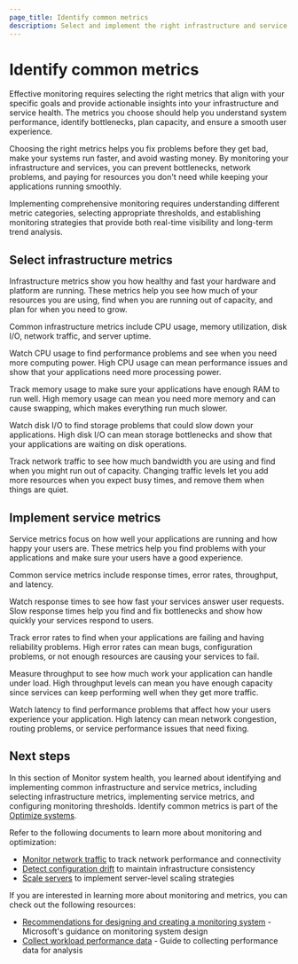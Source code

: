 ```yaml
---
page_title: Identify common metrics
description: Select and implement the right infrastructure and service metrics to monitor system health, performance, and capacity for optimal resource utilization.
---
```


# Identify common metrics

Effective monitoring requires selecting the right metrics that align with your specific goals and provide actionable insights into your infrastructure and service health. The metrics you choose should help you understand system performance, identify bottlenecks, plan capacity, and ensure a smooth user experience.

Choosing the right metrics helps you fix problems before they get bad, make your systems run faster, and avoid wasting money. By monitoring your infrastructure and services, you can prevent bottlenecks, network problems, and paying for resources you don't need while keeping your applications running smoothly.

Implementing comprehensive monitoring requires understanding different metric categories, selecting appropriate thresholds, and establishing monitoring strategies that provide both real-time visibility and long-term trend analysis.

## Select infrastructure metrics

Infrastructure metrics show you how healthy and fast your hardware and platform are running. These metrics help you see how much of your resources you are using, find when you are running out of capacity, and plan for when you need to grow.

Common infrastructure metrics include CPU usage, memory utilization, disk I/O, network traffic, and server uptime.

Watch CPU usage to find performance problems and see when you need more computing power. High CPU usage can mean performance issues and show that your applications need more processing power.

Track memory usage to make sure your applications have enough RAM to run well. High memory usage can mean you need more memory and can cause swapping, which makes everything run much slower.

Watch disk I/O to find storage problems that could slow down your applications. High disk I/O can mean storage bottlenecks and show that your applications are waiting on disk operations.

Track network traffic to see how much bandwidth you are using and find when you might run out of capacity. Changing traffic levels let you add more resources when you expect busy times, and remove them when things are quiet.

## Implement service metrics

Service metrics focus on how well your applications are running and how happy your users are. These metrics help you find problems with your applications and make sure your users have a good experience.

Common service metrics include response times, error rates, throughput, and latency.

Watch response times to see how fast your services answer user requests. Slow response times help you find and fix bottlenecks and show how quickly your services respond to users.

Track error rates to find when your applications are failing and having reliability problems. High error rates can mean bugs, configuration problems, or not enough resources are causing your services to fail.

Measure throughput to see how much work your application can handle under load. High throughput levels can mean you have enough capacity since services can keep performing well when they get more traffic.

Watch latency to find performance problems that affect how your users experience your application. High latency can mean network congestion, routing problems, or service performance issues that need fixing.





## Next steps

In this section of Monitor system health, you learned about identifying and implementing common infrastructure and service metrics, including selecting infrastructure metrics, implementing service metrics, and configuring monitoring thresholds. Identify common metrics is part of the [Optimize systems](/well-architected-framework/optimize-systems).

Refer to the following documents to learn more about monitoring and optimization:

- [Monitor network traffic](/well-architected-framework/optimize-systems/monitor-system-health/monitor-network) to track network performance and connectivity
- [Detect configuration drift](/well-architected-framework/optimize-systems/monitor-system-health/detect-configuration-drift) to maintain infrastructure consistency
- [Scale servers](/well-architected-framework/optimize-systems/scale-resources/servers) to implement server-level scaling strategies

If you are interested in learning more about monitoring and metrics, you can check out the following resources:

- [Recommendations for designing and creating a monitoring system](https://learn.microsoft.com/en-us/azure/well-architected/operational-excellence/observability) - Microsoft's guidance on monitoring system design
- [Collect workload performance data](https://learn.microsoft.com/en-us/azure/well-architected/performance-efficiency/collect-performance-data) - Guide to collecting performance data for analysis